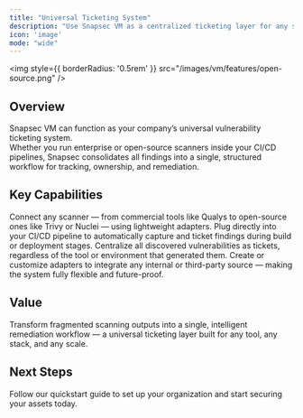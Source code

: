 ```yaml
---
title: "Universal Ticketing System"
description: "Use Snapsec VM as a centralized ticketing layer for any scanner or CI/CD workflow — powered by adapters."
icon: 'image'
mode: "wide"
---
```


<img
  style={{ borderRadius: '0.5rem' }}
  src="/images/vm/features/open-source.png"
/>

## Overview

Snapsec VM can function as your company’s universal vulnerability ticketing system.  
Whether you run enterprise or open-source scanners inside your CI/CD pipelines, Snapsec consolidates all findings into a single, structured workflow for tracking, ownership, and remediation.

## Key Capabilities

<Columns cols={2}>
  <Card title="Scanner-Agnostic Architecture" icon="infinity">
    Connect any scanner — from commercial tools like Qualys to open-source ones like Trivy or Nuclei — using lightweight adapters.
  </Card>
  <Card title="CI/CD Integration" icon="code-branch">
    Plug directly into your CI/CD pipeline to automatically capture and ticket findings during build or deployment stages.
  </Card>
  <Card title="Unified Ticketing Dashboard" icon="table-cells-large">
    Centralize all discovered vulnerabilities as tickets, regardless of the tool or environment that generated them.
  </Card>
  <Card title="Extensible Adapters" icon="puzzle-piece">
    Create or customize adapters to integrate any internal or third-party source — making the system fully flexible and future-proof.
  </Card>
</Columns>

## Value

Transform fragmented scanning outputs into a single, intelligent remediation workflow — a universal ticketing layer built for any tool, any stack, and any scale.


## Next Steps

<Card title="Explore Live Demo Now" icon="arrow-right" href="https://suite.snapsec.co/demo">
  Follow our quickstart guide to set up your organization and start securing your assets today.
</Card>